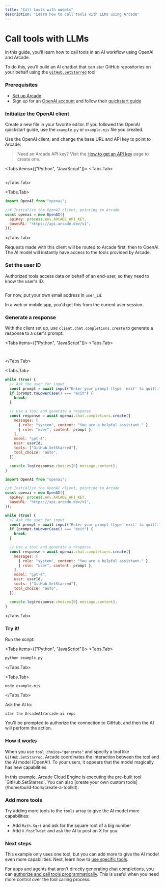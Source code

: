 ```yaml
---
title: "Call tools with models"
description: "Learn how to call tools with LLMs using Arcade"
---
```



# Call tools with LLMs

In this guide, you'll learn how to call tools in an AI workflow using OpenAI and Arcade.

To do this, you'll build an AI chatbot that can star GitHub repositories on your behalf using the [`GitHub.SetStarred`](/toolkits/development/github/github#setstarred) tool.

<Steps>

### Prerequisites

- [Set up Arcade](/home/quickstart)
- Sign up for an [OpenAI account](https://platform.openai.com/signup) and follow their [quickstart guide](https://platform.openai.com/docs/quickstart)

### Initialize the OpenAI client

Create a new file in your favorite editor. If you followed the OpenAI quickstart guide, use the `example.py` or `example.mjs` file you created.

Use the OpenAI client, and change the base URL and API key to point to Arcade:

> Need an Arcade API key? Visit the [How to get an API key](/home/api-keys) page to create one.

<Tabs items={["Python", "JavaScript"]}>
<Tabs.Tab>

```python file=<rootDir>/examples/code/home/use-tools/call-tools-with-models/github_stars_chatbot.py#L1-L8 {1,6-7}

```

</Tabs.Tab>

<Tabs.Tab>

```js {1,5-6}
import OpenAI from "openai";

//# Initialize the OpenAI client, pointing to Arcade
const openai = new OpenAI({
  apiKey: process.env.ARCADE_API_KEY,
  baseURL: "https://api.arcade.dev/v1",
});
```

</Tabs.Tab>

</Tabs>

Requests made with this client will be routed to Arcade first, then to OpenAI. The AI model will instantly have access to the tools provided by Arcade.

### Set the user ID

Authorized tools access data on behalf of an end-user, so they need to know the user's ID.

```python file=<rootDir>/examples/code/home/use-tools/call-tools-with-models/github_stars_chatbot.py#L10-L11

```

For now, put your own email address in `user_id`.

In a web or mobile app, you'd get this from the current user session.

### Generate a response

With the client set up, use `client.chat.completions.create` to generate a response to a user's prompt:

<Tabs items={["Python", "JavaScript"]}>
<Tabs.Tab>

```python file=<rootDir>/examples/code/home/use-tools/call-tools-with-models/github_stars_chatbot.py#L13-

```

<ToggleContent showText="Click to view the full example" hideText="Hide example">

```python file=<rootDir>/examples/code/home/use-tools/call-tools-with-models/github_stars_chatbot.py

```

</ToggleContent>

</Tabs.Tab>

<Tabs.Tab>

```js
while (true) {
  // Ask the user for input
  const prompt = await input("Enter your prompt (type 'exit' to quit):");
  if (prompt.toLowerCase() === "exit") {
    break;
  }

  // Use a tool and generate a response
  const response = await openai.chat.completions.create({
    messages: [
      { role: "system", content: "You are a helpful assistant." },
      { role: "user", content: prompt },
    ],
    model: "gpt-4",
    user: userId,
    tools: ["GitHub.SetStarred"],
    tool_choice: "auto",
  });

  console.log(response.choices[0].message.content);
}
```

<ToggleContent showText="Click to view the full example" hideText="Hide example">

```js
import OpenAI from "openai";

//# Initialize the OpenAI client, pointing to Arcade
const openai = new OpenAI({
  apiKey: process.env.ARCADE_API_KEY,
  baseURL: "https://api.arcade.dev/v1",
});

while (true) {
  // Ask the user for input
  const prompt = await input("Enter your prompt (type 'exit' to quit):");
  if (prompt.toLowerCase() === "exit") {
    break;
  }

  // Use a tool and generate a response
  const response = await openai.chat.completions.create({
    messages: [
      { role: "system", content: "You are a helpful assistant." },
      { role: "user", content: prompt },
    ],
    model: "gpt-4",
    user: userId,
    tools: ["GitHub.SetStarred"],
    tool_choice: "auto",
  });

  console.log(response.choices[0].message.content);
}
```

</ToggleContent>

</Tabs.Tab>

</Tabs>

### Try it!

Run the script:

<Tabs items={["Python", "JavaScript"]}>
<Tabs.Tab>

```bash
python example.py
```

</Tabs.Tab>

<Tabs.Tab>

```bash
node example.mjs
```

</Tabs.Tab>

</Tabs>

Ask the AI to:

```
star the ArcadeAI/arcade-ai repo
```

You'll be prompted to authorize the connection to GitHub, and then the AI will perform the action.

</Steps>

### How it works

When you use `tool_choice="generate"` and specify a tool like `GitHub.SetStarred`, Arcade coordinates the interaction between the tool and the AI model (OpenAI). To your users, it appears that the model magically has new capabilities.

<Note>
  In this example, Arcade Cloud Engine is executing the pre-built tool
  `GitHub.SetStarred`. You can also [create your own custom
  tools](/home/build-tools/create-a-toolkit).
</Note>

### Add more tools

Try adding more tools to the `tools` array to give the AI model more capabilities:

- Add `Math.Sqrt` and ask for the square root of a big number
- Add `X.PostTweet` and ask the AI to post on X for you

### Next steps

This example only uses one tool, but you can add more to give the AI model even more capabilities. Next, learn how to [use specific tools](specify-tools).

For apps and agents that aren't directly generating chat completions, you can [authorize and call tools programmatically](/home/use-tools/call-tools-directly). This is useful when you need more control over the tool calling process.
